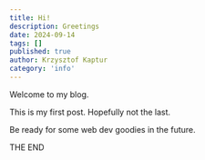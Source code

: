 ```yaml
---
title: Hi!
description: Greetings
date: 2024-09-14
tags: []
published: true
author: Krzysztof Kaptur
category: 'info'
---
```


Welcome to my blog.

This is my first post. Hopefully not the last.

Be ready for some web dev goodies in the future.

THE END
